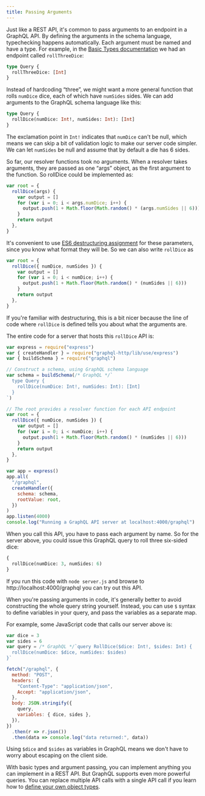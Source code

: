 ```yaml
---
title: Passing Arguments
---
```


Just like a REST API, it's common to pass arguments to an endpoint in a GraphQL API. By defining the arguments in the schema language, typechecking happens automatically. Each argument must be named and have a type. For example, in the [Basic Types documentation](/graphql-js/basic-types/) we had an endpoint called `rollThreeDice`:

```graphql
type Query {
  rollThreeDice: [Int]
}
```

Instead of hardcoding “three”, we might want a more general function that rolls `numDice` dice, each of which have `numSides` sides. We can add arguments to the GraphQL schema language like this:

```graphql
type Query {
  rollDice(numDice: Int!, numSides: Int): [Int]
}
```

The exclamation point in `Int!` indicates that `numDice` can't be null, which means we can skip a bit of validation logic to make our server code simpler. We can let `numSides` be null and assume that by default a die has 6 sides.

So far, our resolver functions took no arguments. When a resolver takes arguments, they are passed as one “args” object, as the first argument to the function. So rollDice could be implemented as:

```javascript
var root = {
  rollDice(args) {
    var output = []
    for (var i = 0; i < args.numDice; i++) {
      output.push(1 + Math.floor(Math.random() * (args.numSides || 6)))
    }
    return output
  },
}
```

It's convenient to use [ES6 destructuring assignment](https://developer.mozilla.org/en-US/docs/Web/JavaScript/Reference/Operators/Destructuring_assignment) for these parameters, since you know what format they will be. So we can also write `rollDice` as

```javascript
var root = {
  rollDice({ numDice, numSides }) {
    var output = []
    for (var i = 0; i < numDice; i++) {
      output.push(1 + Math.floor(Math.random() * (numSides || 6)))
    }
    return output
  },
}
```

If you're familiar with destructuring, this is a bit nicer because the line of code where `rollDice` is defined tells you about what the arguments are.

The entire code for a server that hosts this `rollDice` API is:

```js
var express = require("express")
var { createHandler } = require("graphql-http/lib/use/express")
var { buildSchema } = require("graphql")

// Construct a schema, using GraphQL schema language
var schema = buildSchema(/* GraphQL */`
  type Query {
    rollDice(numDice: Int!, numSides: Int): [Int]
  }
`)

// The root provides a resolver function for each API endpoint
var root = {
  rollDice({ numDice, numSides }) {
    var output = []
    for (var i = 0; i < numDice; i++) {
      output.push(1 + Math.floor(Math.random() * (numSides || 6)))
    }
    return output
  },
}

var app = express()
app.all(
  "/graphql",
  createHandler({
    schema: schema,
    rootValue: root,
  })
)
app.listen(4000)
console.log("Running a GraphQL API server at localhost:4000/graphql")
```

When you call this API, you have to pass each argument by name. So for the server above, you could issue this GraphQL query to roll three six-sided dice:

```graphql
{
  rollDice(numDice: 3, numSides: 6)
}
```

If you run this code with `node server.js` and browse to http://localhost:4000/graphql you can try out this API.

When you're passing arguments in code, it's generally better to avoid constructing the whole query string yourself. Instead, you can use `$` syntax to define variables in your query, and pass the variables as a separate map.

For example, some JavaScript code that calls our server above is:

```js
var dice = 3
var sides = 6
var query = /* GraphQL */`query RollDice($dice: Int!, $sides: Int) {
  rollDice(numDice: $dice, numSides: $sides)
}`

fetch("/graphql", {
  method: "POST",
  headers: {
    "Content-Type": "application/json",
    Accept: "application/json",
  },
  body: JSON.stringify({
    query,
    variables: { dice, sides },
  }),
})
  .then(r => r.json())
  .then(data => console.log("data returned:", data))
```

Using `$dice` and `$sides` as variables in GraphQL means we don't have to worry about escaping on the client side.

With basic types and argument passing, you can implement anything you can implement in a REST API. But GraphQL supports even more powerful queries. You can replace multiple API calls with a single API call if you learn how to [define your own object types](/graphql-js/object-types/).

